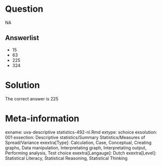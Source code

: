 Question
========

NA

Answerlist
----------
* 15
* 63
* 225
* 324

Solution
========

The correct answer is  225

Meta-information
================
exname: uva-descriptive statistics-492-nl.Rmd
extype: schoice
exsolution: 001
exsection: Descriptive statistics/Summary Statistics/Measures of Spread/Variance
exextra[Type]: Calculation, Case, Conceptual, Creating graphs, Data manipulation, Interpretating graph, Interpretating output, Performing analysis, Test choice
exextra[Langauge]: Dutch
exextra[Level]: Statistical Literacy, Statistical Reasoning, Statistical Thinking
